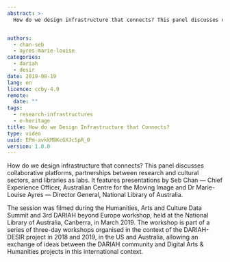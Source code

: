 ```yaml
---
abstract: >-
  How do we design infrastructure that connects? This panel discusses collaborative platforms, partnerships between research and cultural sectors, and libraries as labs. It features presentations by Seb Chan — Chief Experience Officer, Australian Centre for the Moving Image and Dr Marie-Louise Ayres — Director General, National Library of Australia.


authors:
  - chan-seb
  - ayres-marie-louise
categories:
  - dariah
  - desir
date: 2019-08-19
lang: en
licence: ccby-4.0
remote:
  date: ""
tags:
  - research-infrastructures
  - e-heritage
title: How do we Design Infrastructure that Connects?
type: video
uuid: EPm-avkkM8KcGXJcSpR_0
version: 1.0.0
---
```


How do we design infrastructure that connects? This panel discusses collaborative platforms, partnerships between research and cultural sectors, and libraries as labs. It features presentations by Seb Chan — Chief Experience Officer, Australian Centre for the Moving Image and Dr Marie-Louise Ayres — Director General, National Library of Australia.

The session was filmed during the Humanities, Arts and Culture Data Summit and 3rd DARIAH beyond Europe workshop, held at the National Library of Australia, Canberra, in March 2019. The workshop is part of a series of three-day workshops organised in the context of the DARIAH-DESIR project in 2018 and 2019, in the US and Australia, allowing an exchange of ideas between the DARIAH community and Digital Arts & Humanities projects in this international context.

<VideoCard
  title="How do we Design Infrastructure that Connects?"
  id="QNNcM6nQCiM"
  image="/assets/images/cms/resources/how-design-infrastructure-that-connects/intersections.png"
/>
